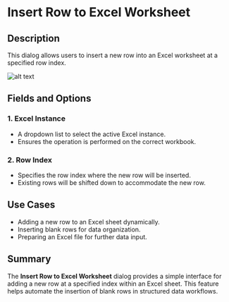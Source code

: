 # Insert Row to Excel Worksheet

## Description  

This dialog allows users to insert a new row into an Excel worksheet at a specified row index.

![alt text](../assets/excel/insert-row-to-excel-worksheet.png)

## Fields and Options  

### 1. **Excel Instance** 

- A dropdown list to select the active Excel instance.  
- Ensures the operation is performed on the correct workbook.  

### 2. **Row Index** 

- Specifies the row index where the new row will be inserted.  
- Existing rows will be shifted down to accommodate the new row.  

## Use Cases  

- Adding a new row to an Excel sheet dynamically.  
- Inserting blank rows for data organization.  
- Preparing an Excel file for further data input.  

## Summary  

The **Insert Row to Excel Worksheet** dialog provides a simple interface for adding a new row at a specified index within an Excel sheet. This feature helps automate the insertion of blank rows in structured data workflows.  